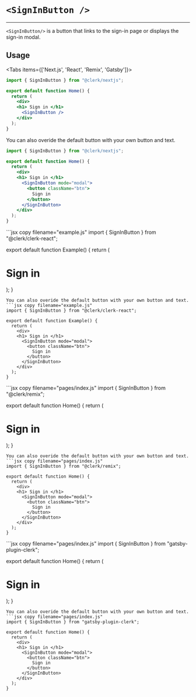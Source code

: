 
# `<SignInButton />`
---
`<SignInButton/>` is a button that links to the sign-in page or displays the sign-in modal.

## Usage

<Tabs items={['Next.js', 'React', 'Remix', 'Gatsby']}>
<Tab>
```jsx copy filename="pages/index.js"
import { SignInButton } from "@clerk/nextjs";

export default function Home() {
  return (
    <div>
    <h1> Sign in </h1>
      <SignInButton />
    </div>
  );
}
```
You can also overide the default button with your own button and text.

``` jsx copy filename="pages/index.js"
import { SignInButton } from "@clerk/nextjs";

export default function Home() {
  return (
    <div>
    <h1> Sign in </h1>
      <SignInButton mode="modal">
        <button className="btn">
          Sign in
        </button>
      </SignInButton>
    </div>
  );
}
```
</Tab>
<Tab>
```jsx copy filename="example.js"
import { SignInButton } from "@clerk/clerk-react";

export default function Example() {
  return (
    <div>
    <h1> Sign in </h1>
      <SignInButton />
    </div>
  );
}
```
You can also overide the default button with your own button and text.
```jsx copy filename="example.js"
import { SignInButton } from "@clerk/clerk-react";

export default function Example() {
  return (
    <div>
    <h1> Sign in </h1>
      <SignInButton mode="modal">
        <button className="btn">
          Sign in
        </button>
      </SignInButton>
    </div>
  );
}
```
</Tab>
<Tab>
```jsx copy filename="pages/index.js"
import { SignInButton } from "@clerk/remix";

export default function Home() {
  return (
    <div>
    <h1> Sign in </h1>
      <SignInButton />
    </div>
  );
}
```
You can also overide the default button with your own button and text.
```jsx copy filename="pages/index.js"
import { SignInButton } from "@clerk/remix";

export default function Home() {
  return (
    <div>
    <h1> Sign in </h1>
      <SignInButton mode="modal">
        <button className="btn">
          Sign in
        </button>
      </SignInButton>
    </div>
  );
}
```
</Tab>
<Tab>
```jsx copy filename="pages/index.js"
import { SignInButton } from "gatsby-plugin-clerk";

export default function Home() {
  return (
    <div>
    <h1> Sign in </h1>
      <SignInButton />
    </div>
  );
}
```
You can also overide the default button with your own button and text.
```jsx copy filename="pages/index.js"
import { SignInButton } from "gatsby-plugin-clerk";

export default function Home() {
  return (
    <div>
    <h1> Sign in </h1>
      <SignInButton mode="modal">
        <button className="btn">
          Sign in
        </button>
      </SignInButton>
    </div>
  );
}
```
</Tab>
</Tabs>